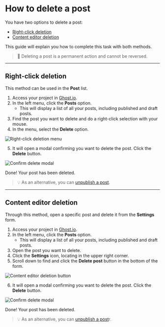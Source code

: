# How to delete a post

You have two options to delete a post:

- [Right-click deletion](#right-click-deletion)
- [Content editor deletion](#content-editor-deletion)

This guide will explain you how to complete this task with both methods.

> 🚨 Deleting a post is a permanent action and cannot be reversed.

---

## Right-click deletion

This method can be used in the **Post** list.

1. Access your project in [Ghost.io](https://account.ghost.org/signin).
2. In the left menu, click the **Posts** option.
   - This will display a list of all your posts, including published and draft posts.
3. Find the post you want to delete and do a right-click selection with your mouse.
4. In the menu, select the **Delete** option.

![Right-click deletion menu](public/images/prints-ui/delete-post/delete-right-click.png)

5. It will open a modal confirming you want to delete the post. Click the **Delete** button.

![Confirm delete modal](public/images/prints-ui/delete-post/confirm-delete.png)

Done! Your post has been deleted.

> 💡 As an alternative, you can [unpublish a post](https://tech-writer-test.netlify.app/publishing-content/unpublishing-post).

---

## Content editor deletion

Through this method, open a specific post and delete it from the **Settings** form.

1. Access your project in [Ghost.io](https://account.ghost.org/signin).
2. In the left menu, click the **Posts** option.
   - This will display a list of all your posts, including published and draft posts.
3. Open the post you want to delete.
4. Click the **Settings** icon, locating in the upper right corner.
5. Scroll down to find and click the **Delete post** button in the bottom of the form.

![Content editor deletion button](public/images/prints-ui/delete-post/editor-delete.png)

6. It will open a modal confirming you want to delete the post. Click the **Delete** button.

![Confirm delete modal](public/images/prints-ui/delete-post/confirm-delete.png)

Done! Your post has been deleted.

> 💡 As an alternative, you can [unpublish a post](https://tech-writer-test.netlify.app/publishing-content/unpublishing-post)r.
